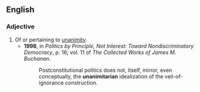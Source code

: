 ==English==

===Adjective===
{{en-adj}}

# Of or pertaining to [[unanimity]].
#* '''1998''', {{w|James M. Buchanan}} in ''Politics by Principle, Not Interest: Toward Nondiscriminatory Democracy'', p. 16; vol. 11 of ''The Collected Works of James M. Buchanan''.
#*: Postconstitutional politics does not, itself, mirror, even conceptually, the '''unanimitarian''' idealization of the veil-of-ignorance construction.